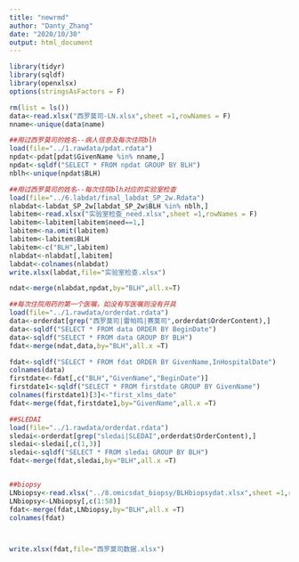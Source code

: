 ---
title: "newrmd"
author: "Danty_Zhang"
date: "2020/10/30"
output: html_document
---
```{r }
library(tidyr)
library(sqldf)
library(openxlsx)
options(stringsAsFactors = F)
```

```{r thyUS甲状腺超声数据分为SLE组和非SLE组}
rm(list = ls())
data<-read.xlsx("西罗莫司-LN.xlsx",sheet =1,rowNames = F)
nname<-unique(data$name)

##用过西罗莫司的姓名--病人信息及每次住院blh
load(file="../1.rawdata/pdat.rdata")
npdat<-pdat[pdat$GivenName %in% nname,]
npdat<-sqldf("SELECT * FROM npdat GROUP BY BLH")
nblh<-unique(npdat$BLH)

##用过西罗莫司的姓名--每次住院blh对应的实验室检查
load(file="../6.labdat/final_labdat_SP_2w.Rdata")
nlabdat<-labdat_SP_2w[labdat_SP_2w$BLH %in% nblh,]
labitem<-read.xlsx("实验室检查_need.xlsx",sheet =1,rowNames = F)
labitem<-labitem[labitem$need==1,]
labitem<-na.omit(labitem)
labitem<-labitem$BLH
labitem<-c("BLH",labitem)
nlabdat<-nlabdat[,labitem]
labdat<-colnames(nlabdat)
write.xlsx(labdat,file="实验室检查.xlsx")

ndat<-merge(nlabdat,npdat,by="BLH",all.x=T)

##每次住院用药的第一个医嘱，如没有写医嘱则没有开具
load(file="../1.rawdata/orderdat.rdata")
data<-orderdat[grep("西罗莫司|雷帕鸣|赛莫司",orderdat$OrderContent),]
data<-sqldf("SELECT * FROM data ORDER BY BeginDate") 
data<-sqldf("SELECT * FROM data GROUP BY BLH") 
fdat<-merge(ndat,data,by="BLH",all.x =T)

fdat<-sqldf("SELECT * FROM fdat ORDER BY GivenName,InHospitalDate") 
colnames(data)
firstdate<-fdat[,c("BLH","GivenName","BeginDate")]
firstdate1<-sqldf("SELECT * FROM firstdate GROUP BY GivenName")
colnames(firstdate1)[3]<-"first_xlms_date"
fdat<-merge(fdat,firstdate1,by="GivenName",all.x =T)

##SLEDAI
load(file="../1.rawdata/orderdat.rdata")
sledai<-orderdat[grep("sledai|SLEDAI",orderdat$OrderContent),]
sledai<-sledai[,c(1,3)]
sledai<-sqldf("SELECT * FROM sledai GROUP BY BLH") 
fdat<-merge(fdat,sledai,by="BLH",all.x =T)


##biopsy
LNbiopsy<-read.xlsx("../8.omicsdat_biopsy/BLHbiopsydat.xlsx",sheet =1,rowNames = F)
LNbiopsy<-LNbiopsy[,c(1:58)]
fdat<-merge(fdat,LNbiopsy,by="BLH",all.x =T)
colnames(fdat)



write.xlsx(fdat,file="西罗莫司数据.xlsx")
```


